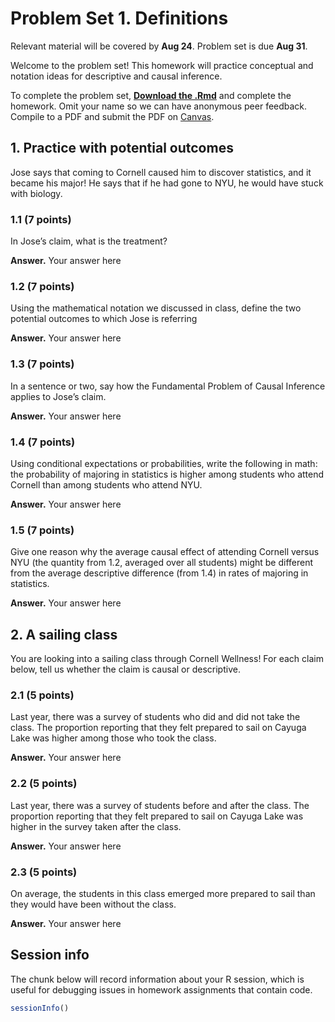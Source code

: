 # Problem Set 1. Definitions 

Relevant material will be covered by **Aug 24**. Problem set is due **Aug 31**.

Welcome to the problem set! This homework will practice conceptual and notation ideas for descriptive and causal inference.

To complete the problem set, [**Download the .Rmd**](assets/psets/pset1_download.Rmd) and complete the homework. Omit your name so we can have anonymous peer feedback. Compile to a PDF and submit the PDF on [Canvas](https://canvas.cornell.edu/courses/57329).

## 1. Practice with potential outcomes 

Jose says that coming to Cornell caused him to discover statistics, and it became his major! He says that if he had gone to NYU, he would have stuck with biology.

### 1.1 (7 points)

In Jose's claim, what is the treatment?

**Answer.** Your answer here

### 1.2 (7 points)

Using the mathematical notation we discussed in class, define the two potential outcomes to which Jose is referring

**Answer.** Your answer here

### 1.3 (7 points)

In a sentence or two, say how the Fundamental Problem of Causal Inference applies to Jose's claim.

**Answer.** Your answer here

### 1.4 (7 points)

Using conditional expectations or probabilities, write the following in math: the probability of majoring in statistics is higher among students who attend Cornell than among students who attend NYU.

**Answer.** Your answer here

### 1.5 (7 points)

Give one reason why the average causal effect of attending Cornell versus NYU (the quantity from 1.2, averaged over all students) might be different from the average descriptive difference (from 1.4) in rates of majoring in statistics.

**Answer.** Your answer here

## 2. A sailing class 

You are looking into a sailing class through Cornell Wellness! For each claim below, tell us whether the claim is causal or descriptive.

### 2.1 (5 points)

Last year, there was a survey of students who did and did not take the class. The proportion reporting that they felt prepared to sail on Cayuga Lake was higher among those who took the class.

**Answer.** Your answer here

### 2.2 (5 points)

Last year, there was a survey of students before and after the class. The proportion reporting that they felt prepared to sail on Cayuga Lake was higher in the survey taken after the class.

**Answer.** Your answer here

### 2.3 (5 points)

On average, the students in this class emerged more prepared to sail than they would have been without the class.

**Answer.** Your answer here

## Session info

The chunk below will record information about your R session, which is useful for debugging issues in homework assignments that contain code.

```r
sessionInfo()
```